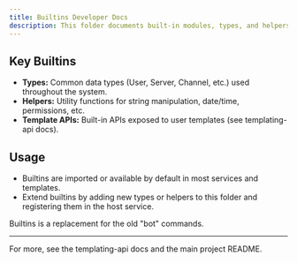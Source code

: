 ```yaml
---
title: Builtins Developer Docs
description: This folder documents built-in modules, types, and helpers available across the AntiRaid codebase. These builtins are available to templates, modules, and core services for common tasks and abstractions.
---
```


## Key Builtins

- **Types:** Common data types (User, Server, Channel, etc.) used throughout the system.
- **Helpers:** Utility functions for string manipulation, date/time, permissions, etc.
- **Template APIs:** Built-in APIs exposed to user templates (see templating-api docs).

## Usage

- Builtins are imported or available by default in most services and templates.
- Extend builtins by adding new types or helpers to this folder and registering them in the host service.

Builtins is a replacement for the old "bot" commands.

---

For more, see the templating-api docs and the main project README.
